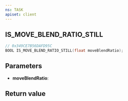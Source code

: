 ```yaml
---
ns: TASK
apiset: client
---
```

## IS_MOVE_BLEND_RATIO_STILL

```c
// 0x349CE7B56DAFD95C
BOOL IS_MOVE_BLEND_RATIO_STILL(float moveBlendRatio);
```


## Parameters
* **moveBlendRatio**:

## Return value